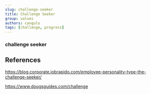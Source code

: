 ```yaml
---
slug: challenge-seeker
title: Challenge Seeker
group: values
authors: cangulo
tags: [challenge, progress]
---
```



<!--truncate-->

### challenge seeker

## References

https://blog.corporate.jobrapido.com/employee-personality-type-the-challenge-seeker/

https://www.dougsguides.com/challenge